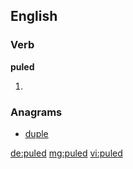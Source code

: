 ==English==

===Verb===
'''puled'''

# {{past of|[[pule]]}}

===Anagrams===
* [[duple#English|duple]]

[[de:puled]]
[[mg:puled]]
[[vi:puled]]